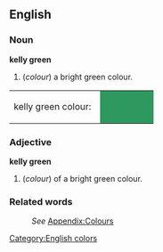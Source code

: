 ==English==

===Noun===
'''kelly green'''
#(''colour'') a bright green colour.
<table><tr><td>kelly green colour: &nbsp;</td>
<td bgcolor="#2E995E" width="80">&nbsp; </td></tr></table>

===Adjective===
'''kelly green'''
#(''colour'') of a bright green colour.

===Related words===
:''See'' [[Wiktionary_Appendix:Colours|Appendix:Colours]]

[[Category:English colors]]